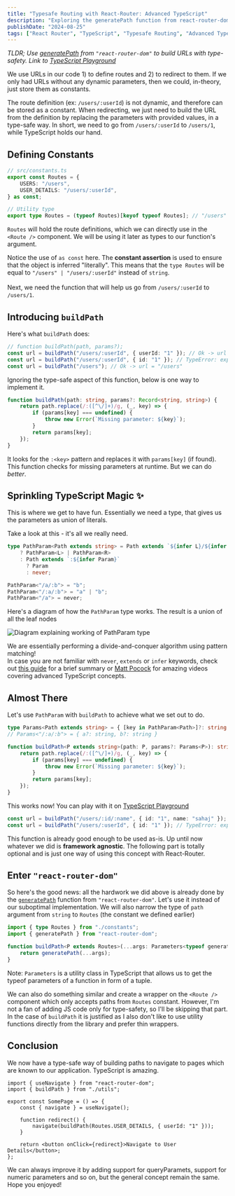 ```yaml
---
title: "Typesafe Routing with React-Router: Advanced TypeScript"
description: "Exploring the generatePath function from react-router-dom"
publishDate: "2024-08-25"
tags: ["React Router", "TypeScript", "Typesafe Routing", "Advanced Typescript"]
---
```



_TLDR; Use [generatePath](https://reactrouter.com/en/main/utils/generate-path) from `"react-router-dom"` to build URLs with type-safety. Link to [TypeScript Playground](https://www.typescriptlang.org/play/?#code/C4TwDgpgBACghsAFvATnAtgHnkqEAewEAdgCYDOU5wKAlsQOYB8UAvLAonoSRVAAYASAN70AZhBRQAMgF8A9CPGSoAJVn8AUFB1QA-BySoMmaSwA+h5HDRZVTbboBcV7kTKV+TpcQlTj6BqOuvoctsHOUMQQAG6SANyamqCQYRjk2JxuvJTUdIws7MJQANoA1hAgUPRWAZlITAC6ei559AxQsony8mnoGQBEcANQlgMARgOFUMVwLVQ07QA0UOPzbYydSWIArsQAxsC0APbEqzu0ADakOIjY2R4L+cwAFGCcLjAr77bk8wEZGBMACUrUWm2EERQEGAOxQZ3eSAAdNCwJc4PsIC95E4XiUAHoAHXkjQA1MD5AwVi8APorCogYFsFiQkIhWhiKBvGzpPRI8qVRpsVjsPakCBiegQUhM1ls+VIFDHADuUQgqoAoiglSgXvwALK0cjkdpQH4YGGSFwiBkaYGJeU6WQRELQ2Hws08-p8gVVOCUGCNB26WT2zTOzT7U7kY6XCBIy7HBgvcYXa63F4DeQ7ciScg4nOSACSpAGK2KhZQJZcAHIAIw1zrAsNR4gxuMJpMptM3TiZ7O5lD5pyVkvyMDHajDifUEtlmZQUekWsN76T4DVqA1gBMjdDLejsfjieTqauvaQ-crw6X8+KtGXW4bTftQA)_

We use URLs in our code 1) to define routes and 2) to redirect to them. If we only had URLs without any dynamic parameters, then we could, in-theory, just store them as constants.

The route definition (ex: `/users/:userId`) is not dynamic, and therefore can be stored as a
constant. When redirecting, we just need to build the URL from the definition by replacing the parameters with provided values, in a type-safe way. In short, we need to go from `/users/:userId` to `/users/1`, while TypeScript holds our hand.

## Defining Constants

```ts
// src/constants.ts
export const Routes = {
    USERS: "/users",
    USER_DETAILS: "/users/:userId",
} as const;

// Utility type
export type Routes = (typeof Routes)[keyof typeof Routes]; // "/users" | "/users/:userId"
```

`Routes` will hold the route definitions, which we can directly use in the `<Route />` component. We will be using it later as types to our function's argument.

Notice the use of `as const` here. The **constant assertion** is used to ensure that the object is inferred "literally". This means that the `type Routes` will be equal to `"/users" | "/users/:userId"` instead of `string`. <br /> <br />
Next, we need the function that will help us go from `/users/:userId` to `/users/1`.

## Introducing `buildPath`

Here's what `buildPath` does:

```ts
// function buildPath(path, params?);
const url = buildPath("/users/:userId", { userId: "1" }); // Ok -> url = "/users/1"
const url = buildPath("/users/:userId", { id: "1" }); // TypeError: expected { userId: string }
const url = buildPath("/users"); // Ok -> url = "/users"
```

Ignoring the type-safe aspect of this function, below is one way to implement it.

```ts
function buildPath(path: string, params?: Record<string, string>) {
    return path.replace(/:([^\/]+)/g, (_, key) => {
        if (params[key] === undefined) {
            throw new Error(`Missing parameter: ${key}`);
        }
        return params[key];
    });
}
```

It looks for the `:<key>` pattern and replaces it with `params[key]` (if found). This function checks for missing parameters at runtime. But we can do _better_.

## Sprinkling TypeScript Magic ✨

This is where we get to have fun. Essentially we need a type, that gives us the parameters as union of literals.

Take a look at this - it's all we really need.

```ts
type PathParam<Path extends string> = Path extends `${infer L}/${infer R}`
    ? PathParam<L> | PathParam<R>
    : Path extends `:${infer Param}`
      ? Param
      : never;
```

```ts
PathParam<"/a/:b"> = "b";
PathParam<"/:a/:b"> = "a" | "b";
PathParam<"/a"> = never;
```

Here's a diagram of how the `PathParam` type works. The result is a union of all the leaf nodes

<Image src={pathParamTypeDiagram} alt="Diagram explaining working of PathParam type" />

We are essentially performing a divide-and-conquer algorithm using pattern matching! <br />
In case you are not familiar with `never`, `extends` or `infer` keywords, check out [this guide](https://blog.logrocket.com/understanding-infer-typescript/#no-value-never-type) for a brief summary or [Matt Pocock](https://www.youtube.com/@mattpocockuk) for amazing videos covering advanced TypeScript concepts.

## Almost There

Let's use `PathParam` with `buildPath` to achieve what we set out to do.

```ts
type Params<Path extends string> = { [key in PathParam<Path>]?: string };
// Params<"/:a/:b"> = { a?: string, b?: string }

function buildPath<P extends string>(path: P, params?: Params<P>): string {
    return path.replace(/:([^\/]+)/g, (_, key) => {
        if (params[key] === undefined) {
            throw new Error(`Missing parameter: ${key}`);
        }
        return params[key];
    });
}
```

This works now! You can play with it on [TypeScript Playground](https://www.typescriptlang.org/play/?#code/C4TwDgpgBACghsAFvATnAtgHnkqEAewEAdgCYDOU5wKAlsQOYB8UAvLAonoSRVAAYASAN70AZhBRQAMgF8A9CPGSoAJVn8AUFB1QA-BySoMmaSwA+h5HDRZVTbboBcV7kTKV+TpcQlTj6BqOuvoctsHOUMQQAG6SANyamqCQYRjk2JxuvJTUdIws7MJQANoA1hAgUPRWAZlITAC6ei559AxQsony8mnoGQBEcANQlgMARgOFUMVwLVQ07QA0UOPzbYydSWIArsQAxsC0APbEqzu0ADakOIjY2R4L+cwAFGCcLjAr77bk8wEZGBMACUrUWm2EERQEGAOxQZ3eSAAdNCwJc4PsIC95E4XiUAHoAHXkjQA1MD5AwVi8APorCogYFsFiQkIhWhiKBvGzpPRI8qVRpsVjsPakCBiegQUhM1ls+VIFDHADuUQgqoAoiglSgXvwALK0cjkdpQH4YGGSFwiBkaYGJeU6WQRELQ2Hws08-p8gVVOCUGCNB26WT2zTOzT7U7kY6XCBIy7HBgvcYXa63F4DeQ7ciScg4nOSACSpAGK2KhZQJZcAHIAIw1zrAsNR4gxuMJpMptM3TiZ7O5lD5pyVkvyMDHajDifUEtlmZQUekWsN76T4DVqA1gBMjdDLejsfjieTqauvaQ-crw6X8+KtGXW4bTftQA)

```ts
const url = buildPath("/users/:id/:name", { id: "1", name: "sahaj" }); // Ok -> url = "/users/1/sahaj"
const url = buildPath("/users/:userId", { id: "1" }); // TypeError: expected { userId: string }
```

This function is already good enough to be used as-is. Up until now whatever we did is **framework agnostic**. The
following part is totally optional and is just one way of using this concept with React-Router.

## Enter `"react-router-dom"`

So here's the good news: all the hardwork we did above is already done by the [`generatePath`](https://reactrouter.com/en/main/utils/generate-path) function from `"react-router-dom"`. Let's use it instead of our suboptimal implementation. We will also narrow the type of `path` argument from `string` to `Routes` (the constant we defined earlier)

```ts
import { type Routes } from "./constants";
import { generatePath } from "react-router-dom";

function buildPath<P extends Routes>(...args: Parameters<typeof generatePath<P>>): string {
    return generatePath(...args);
}
```

Note: `Parameters` is a utility class in TypeScript that allows us to get the typeof parameters of a function in form of a tuple.

We can also do something similar and create a wrapper on the `<Route />` component which only accepts paths from `Routes` constant. However, I'm not a fan of adding JS code only for type-safety, so I'll be skipping that part. In the case of `buildPath` it is justified as I also don't like to use utility functions directly from the library and prefer thin wrappers.

## Conclusion

We now have a type-safe way of building paths to navigate to pages which are known to our application. TypeScript is amazing.

```tsx
import { useNavigate } from "react-router-dom";
import { buildPath } from "./utils";

export const SomePage = () => {
    const { navigate } = useNavigate();

    function redirect() {
        navigate(buildPath(Routes.USER_DETAILS, { userId: "1" }));
    }

    return <button onClick={redirect}>Navigate to User Details</button>;
};
```

We can always improve it by adding support for queryParamets, support for numeric parameters and so on, but the general concept remain the same. Hope you enjoyed!
